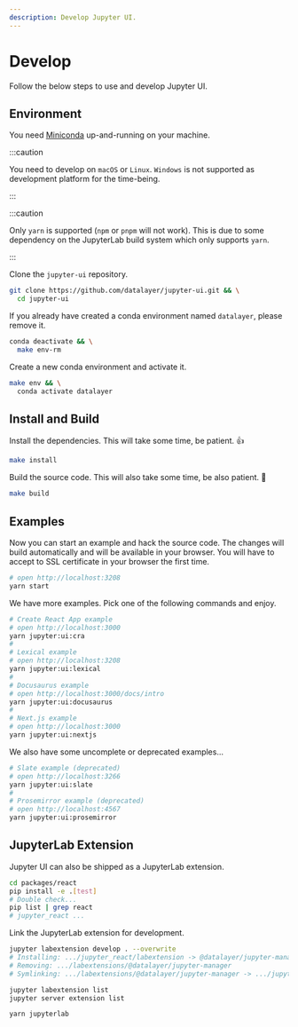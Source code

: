 ```yaml
---
description: Develop Jupyter UI.
---
```


# Develop

Follow the below steps to use and develop Jupyter UI.

## Environment

You need [Miniconda](https://docs.conda.io/en/latest/miniconda.html) up-and-running on your machine.

:::caution

You need to develop on `macOS` or `Linux`. `Windows` is not supported as development platform for the time-being.

:::

:::caution

Only `yarn` is supported (`npm` or `pnpm` will not work). This is due to some dependency on the JupyterLab build system which only supports `yarn`.

:::

Clone the `jupyter-ui` repository.

```bash
git clone https://github.com/datalayer/jupyter-ui.git && \
  cd jupyter-ui
```

If you already have created a conda environment named `datalayer`, please remove it.

```bash
conda deactivate && \
  make env-rm
```

Create a new conda environment and activate it.

```bash
make env && \
  conda activate datalayer
```

## Install and Build

Install the dependencies. This will take some time, be patient. 👍

```bash
make install
```

Build the source code. This will also take some time, be also patient. 🙂

```bash
make build
```

## Examples

Now you can start an example and hack the source code. The changes will build automatically and will be available in your browser. You will have to accept to SSL certificate in your browser the first time.

```bash
# open http://localhost:3208
yarn start
```

We have more examples. Pick one of the following commands and enjoy.

```bash
# Create React App example
# open http://localhost:3000
yarn jupyter:ui:cra
#
# Lexical example
# open http://localhost:3208
yarn jupyter:ui:lexical
#
# Docusaurus example
# open http://localhost:3000/docs/intro
yarn jupyter:ui:docusaurus
#
# Next.js example
# open http://localhost:3000
yarn jupyter:ui:nextjs
```

We also have some uncomplete or deprecated examples...

```bash
# Slate example (deprecated)
# open http://localhost:3266
yarn jupyter:ui:slate
#
# Prosemirror example (deprecated)
# open http://localhost:4567
yarn jupyter:ui:prosemirror
```

## JupyterLab Extension

Jupyter UI can also be shipped as a JupyterLab extension.

```bash
cd packages/react
pip install -e .[test]
# Double check...
pip list | grep react
# jupyter_react ...
```

Link the JupyterLab extension for development.

```bash
jupyter labextension develop . --overwrite
# Installing: .../jupyter_react/labextension -> @datalayer/jupyter-manager
# Removing: .../labextensions/@datalayer/jupyter-manager
# Symlinking: .../labextensions/@datalayer/jupyter-manager -> .../jupyter_react/labextension
```

```bash
jupyter labextension list
jupyter server extension list
```

```bash
yarn jupyterlab
```
